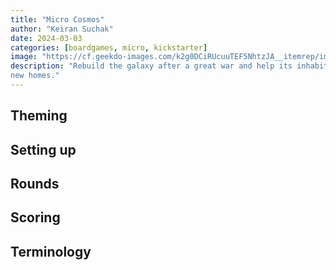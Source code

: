 ```yaml
---
title: "Micro Cosmos"
author: "Keiran Suchak"
date: 2024-03-03
categories: [boardgames, micro, kickstarter]
image: "https://cf.geekdo-images.com/k2g0DCiRUcuuTEF5NhtzJA__itemrep/img/G2XUe14c3wGdm2f68n_vfzCAUZA=/fit-in/246x300/filters:strip_icc()/pic6848508.jpg"
description: "Rebuild the galaxy after a great war and help its inhabitants find
new homes."
---
```


## Theming

## Setting up

## Rounds

## Scoring

## Terminology


